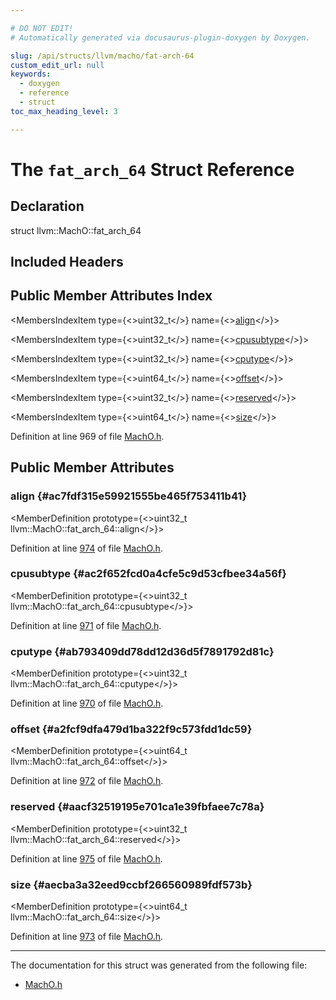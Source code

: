 ```yaml
---

# DO NOT EDIT!
# Automatically generated via docusaurus-plugin-doxygen by Doxygen.

slug: /api/structs/llvm/macho/fat-arch-64
custom_edit_url: null
keywords:
  - doxygen
  - reference
  - struct
toc_max_heading_level: 3

---
```





# The `fat_arch_64` Struct Reference

<DoxygenPage pluginConfig={pluginConfig}>



## Declaration

<CodeBlock>struct llvm::MachO::fat_arch_64</CodeBlock>

## Included Headers

<IncludesList>
<IncludesListItem
  filePath="llvm/BinaryFormat/MachO.h"
  permalink="/docs/api/files/include/include/llvm/include/llvm/binaryformat/macho-h"
  isLocal="true" />
</IncludesList>

## Public Member Attributes Index

<MembersIndex>

<MembersIndexItem
  type={<>uint32&#95;t</>}
  name={<><a href="#ac7fdf315e59921555be465f753411b41">align</a></>}>
</MembersIndexItem>

<MembersIndexItem
  type={<>uint32&#95;t</>}
  name={<><a href="#ac2f652fcd0a4cfe5c9d53cfbee34a56f">cpusubtype</a></>}>
</MembersIndexItem>

<MembersIndexItem
  type={<>uint32&#95;t</>}
  name={<><a href="#ab793409dd78dd12d36d5f7891792d81c">cputype</a></>}>
</MembersIndexItem>

<MembersIndexItem
  type={<>uint64&#95;t</>}
  name={<><a href="#a2fcf9dfa479d1ba322f9c573fdd1dc59">offset</a></>}>
</MembersIndexItem>

<MembersIndexItem
  type={<>uint32&#95;t</>}
  name={<><a href="#aacf32519195e701ca1e39fbfaee7c78a">reserved</a></>}>
</MembersIndexItem>

<MembersIndexItem
  type={<>uint64&#95;t</>}
  name={<><a href="#aecba3a32eed9ccbf266560989fdf573b">size</a></>}>
</MembersIndexItem>

</MembersIndex>


Definition at line 969 of file <a href="/docs/api/files/include/include/llvm/include/llvm/binaryformat/macho-h">MachO.h</a>.

<SectionDefinition>

## Public Member Attributes

### align {#ac7fdf315e59921555be465f753411b41}

<MemberDefinition
  prototype={<>uint32&#95;t llvm::MachO::fat&#95;arch&#95;64::align</>}>

Definition at line <a href="/docs/api/files/include/include/llvm/include/llvm/binaryformat/macho-h/#l00974">974</a> of file <a href="/docs/api/files/include/include/llvm/include/llvm/binaryformat/macho-h">MachO.h</a>.
</MemberDefinition>

### cpusubtype {#ac2f652fcd0a4cfe5c9d53cfbee34a56f}

<MemberDefinition
  prototype={<>uint32&#95;t llvm::MachO::fat&#95;arch&#95;64::cpusubtype</>}>

Definition at line <a href="/docs/api/files/include/include/llvm/include/llvm/binaryformat/macho-h/#l00971">971</a> of file <a href="/docs/api/files/include/include/llvm/include/llvm/binaryformat/macho-h">MachO.h</a>.
</MemberDefinition>

### cputype {#ab793409dd78dd12d36d5f7891792d81c}

<MemberDefinition
  prototype={<>uint32&#95;t llvm::MachO::fat&#95;arch&#95;64::cputype</>}>

Definition at line <a href="/docs/api/files/include/include/llvm/include/llvm/binaryformat/macho-h/#l00970">970</a> of file <a href="/docs/api/files/include/include/llvm/include/llvm/binaryformat/macho-h">MachO.h</a>.
</MemberDefinition>

### offset {#a2fcf9dfa479d1ba322f9c573fdd1dc59}

<MemberDefinition
  prototype={<>uint64&#95;t llvm::MachO::fat&#95;arch&#95;64::offset</>}>

Definition at line <a href="/docs/api/files/include/include/llvm/include/llvm/binaryformat/macho-h/#l00972">972</a> of file <a href="/docs/api/files/include/include/llvm/include/llvm/binaryformat/macho-h">MachO.h</a>.
</MemberDefinition>

### reserved {#aacf32519195e701ca1e39fbfaee7c78a}

<MemberDefinition
  prototype={<>uint32&#95;t llvm::MachO::fat&#95;arch&#95;64::reserved</>}>

Definition at line <a href="/docs/api/files/include/include/llvm/include/llvm/binaryformat/macho-h/#l00975">975</a> of file <a href="/docs/api/files/include/include/llvm/include/llvm/binaryformat/macho-h">MachO.h</a>.
</MemberDefinition>

### size {#aecba3a32eed9ccbf266560989fdf573b}

<MemberDefinition
  prototype={<>uint64&#95;t llvm::MachO::fat&#95;arch&#95;64::size</>}>

Definition at line <a href="/docs/api/files/include/include/llvm/include/llvm/binaryformat/macho-h/#l00973">973</a> of file <a href="/docs/api/files/include/include/llvm/include/llvm/binaryformat/macho-h">MachO.h</a>.
</MemberDefinition>

</SectionDefinition>

<hr/>

The documentation for this struct was generated from the following file:

<ul>
<li><a href="/docs/api/files/include/include/llvm/include/llvm/binaryformat/macho-h">MachO.h</a></li>
</ul>

</DoxygenPage>
